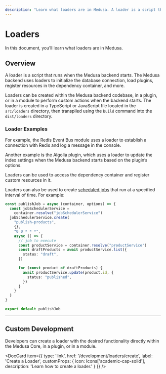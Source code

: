 ```yaml
---
description: "Learn what loaders are in Medusa. A loader is a script that runs when the Medusa backend starts."
---
```



# Loaders

In this document, you’ll learn what loaders are in Medusa.

## Overview

A loader is a script that runs when the Medusa backend starts. The Medusa backend uses loaders to initialize the database connection, load plugins, register resources in the dependency container, and more.

Loaders can be created within the Medusa backend codebase, in a plugin, or in a module to perform custom actions when the backend starts. The loader is created in a TypeScript or JavaScript file located in the `src/loaders` directory, then transpiled using the `build` command into the `dist/loaders` directory.

### Loader Examples

For example, the Redis Event Bus module uses a loader to establish a connection with Redis and log a message in the console.

Another example is the Algolia plugin, which uses a loader to update the index settings when the Medusa backend starts based on the plugin’s options.

Loaders can be used to access the dependency container and register custom resources in it.

Loaders can also be used to create [scheduled jobs](../scheduled-jobs/overview.mdx) that run at a specified interval of time. For example:

```ts
const publishJob = async (container, options) => {
  const jobSchedulerService = 
    container.resolve("jobSchedulerService")
  jobSchedulerService.create(
    "publish-products", 
    {}, 
    "0 0 * * *", 
    async () => {
      // job to execute
      const productService = container.resolve("productService")
      const draftProducts = await productService.list({
        status: "draft",
      })

      for (const product of draftProducts) {
        await productService.update(product.id, {
          status: "published",
        })
      }
    }
  )
}

export default publishJob
```

---

## Custom Development

Developers can create a loader with the desired functionality directly within the Medusa Core, in a plugin, or in a module.

<DocCard item={{
  type: 'link',
  href: '/development/loaders/create',
  label: 'Create a Loader',
  customProps: {
    icon: Icons['academic-cap-solid'],
    description: 'Learn how to create a loader.'
  }
}} />